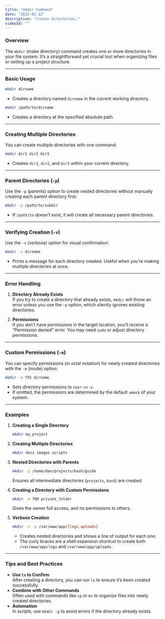 ```yaml
---
title: "mkdir Command"
date: "2025-01-12"
description: "Create directories."
videoId: ""
---
```


### Overview

The `mkdir` (make directory) command creates one or more directories in your file system. It’s a straightforward yet crucial tool when organizing files or setting up a project structure.

---

### Basic Usage

```bash
mkdir dirname
```
- Creates a directory named `dirname` in the current working directory.

```bash
mkdir /path/to/dirname
```
- Creates a directory at the specified absolute path.

---

### Creating Multiple Directories

You can create multiple directories with one command:
```bash
mkdir dir1 dir2 dir3
```
- Creates `dir1`, `dir2`, and `dir3` within your current directory.

---

### Parent Directories (`-p`)

Use the `-p` (parents) option to create nested directories without manually creating each parent directory first:
```bash
mkdir -p /path/to/subdir
```
- If `/path/to` doesn’t exist, it will create all necessary parent directories.

---

### Verifying Creation (`-v`)

Use the `-v` (verbose) option for visual confirmation:
```bash
mkdir -v dirname
```
- Prints a message for each directory created. Useful when you’re making multiple directories at once.

---

### Error Handling

1. **Directory Already Exists**  
   If you try to create a directory that already exists, `mkdir` will throw an error unless you use the `-p` option, which silently ignores existing directories.

2. **Permissions**  
   If you don’t have permissions in the target location, you’ll receive a “Permission denied” error. You may need `sudo` or adjust directory permissions.

---

### Custom Permissions (`-m`)

You can specify permissions (in octal notation) for newly created directories with the `-m` (mode) option:
```bash
mkdir -m 755 dirname
```
- Sets directory permissions to `rwxr-xr-x`. 
- If omitted, the permissions are determined by the default `umask` of your system.

---

### Examples

1. **Creating a Single Directory**  
   ```bash
   mkdir my_project
   ```

2. **Creating Multiple Directories**  
   ```bash
   mkdir docs images scripts
   ```

3. **Nested Directories with Parents**  
   ```bash
   mkdir -p /home/dan/projects/bash/guide
   ```
   Ensures all intermediate directories (`projects`, `bash`) are created.

4. **Creating a Directory with Custom Permissions**  
   ```bash
   mkdir -m 700 private_folder
   ```
   Gives the owner full access, and no permissions to others.

5. **Verbose Creation**  
   ```bash
   mkdir -v -p /var/www/app/{logs,uploads}
   ```
   - Creates nested directories and shows a line of output for each one.
   - The curly braces are a shell expansion shortcut to create both `/var/www/app/logs` and `/var/www/app/uploads`.

---

### Tips and Best Practices

- **Use `ls` to Confirm**  
  After creating a directory, you can run `ls` to ensure it’s been created successfully.  
- **Combine with Other Commands**  
  Often used with commands like `cp` or `mv` to organize files into newly created directories.  
- **Automation**  
  In scripts, use `mkdir -p` to avoid errors if the directory already exists.